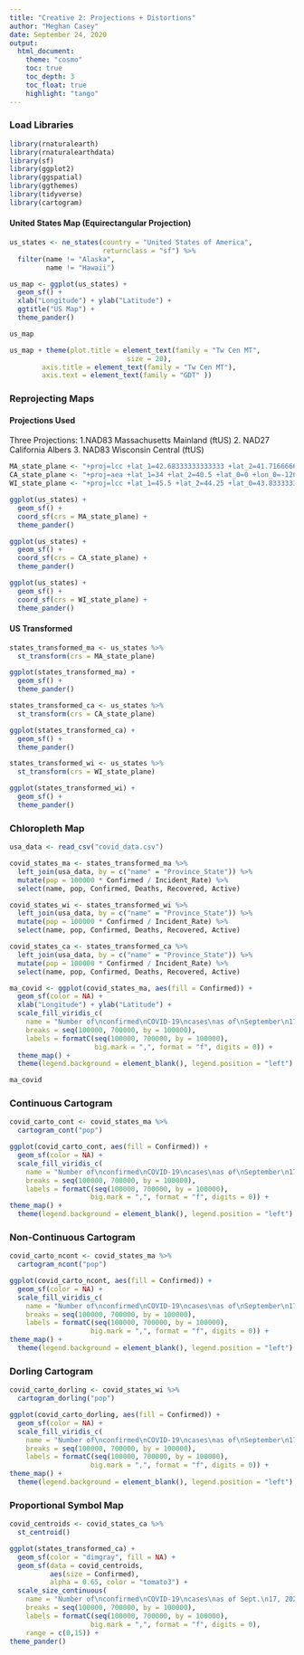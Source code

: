 ```yaml
---
title: "Creative 2: Projections + Distortions"
author: "Meghan Casey"
date: September 24, 2020
output: 
  html_document:
    theme: "cosmo"
    toc: true
    toc_depth: 3  
    toc_float: true    
    highlight: "tango"
---
```

### Load Libraries
``` r
library(rnaturalearth)
library(rnaturalearthdata)
library(sf)
library(ggplot2)
library(ggspatial)
library(ggthemes)
library(tidyverse)
library(cartogram)
```

#### United States Map (Equirectangular Projection)
``` r
us_states <- ne_states(country = "United States of America",
                       returnclass = "sf") %>%
  filter(name != "Alaska",
         name != "Hawaii")

us_map <- ggplot(us_states) +
  geom_sf() +
  xlab("Longitude") + ylab("Latitude") +
  ggtitle("US Map") +
  theme_pander()

us_map

us_map + theme(plot.title = element_text(family = "Tw Cen MT",
                             size = 20),
        axis.title = element_text(family = "Tw Cen MT"),
        axis.text = element_text(family = "GDT" ))
```

### Reprojecting Maps
#### Projections Used
Three Projections: 1.NAD83 Massachusetts Mainland (ftUS) 2. NAD27 California Albers 3. NAD83 Wisconsin Central (ftUS)
```r
MA_state_plane <- "+proj=lcc +lat_1=42.68333333333333 +lat_2=41.71666666666667 +lat_0=41 +lon_0=-71.5 +x_0=200000.0001016002 +y_0=750000 +ellps=GRS80 +datum=NAD83 +to_meter=0.3048006096012192 +no_defs"
CA_state_plane <- "+proj=aea +lat_1=34 +lat_2=40.5 +lat_0=0 +lon_0=-120 +x_0=0 +y_0=-4000000 +ellps=clrk66 +datum=NAD27 +units=m +no_defs"
WI_state_plane <- "+proj=lcc +lat_1=45.5 +lat_2=44.25 +lat_0=43.83333333333334 +lon_0=-90 +x_0=600000 +y_0=0 +ellps=GRS80 +datum=NAD83 +to_meter=0.3048006096012192 +no_defs"
```

```r
ggplot(us_states) +
  geom_sf() +
  coord_sf(crs = MA_state_plane) +
  theme_pander()
```
```r
ggplot(us_states) +
  geom_sf() +
  coord_sf(crs = CA_state_plane) +
  theme_pander()
```
```r
ggplot(us_states) +
  geom_sf() +
  coord_sf(crs = WI_state_plane) +
  theme_pander()
```

#### US Transformed
```r
states_transformed_ma <- us_states %>%
  st_transform(crs = MA_state_plane)

ggplot(states_transformed_ma) +
  geom_sf() +
  theme_pander()
```

```r
states_transformed_ca <- us_states %>%
  st_transform(crs = CA_state_plane)

ggplot(states_transformed_ca) +
  geom_sf() +
  theme_pander()
```

```r
states_transformed_wi <- us_states %>%
  st_transform(crs = WI_state_plane)

ggplot(states_transformed_wi) +
  geom_sf() +
  theme_pander()
```

### Chloropleth Map
```r
usa_data <- read_csv("covid_data.csv")

covid_states_ma <- states_transformed_ma %>%
  left_join(usa_data, by = c("name" = "Province_State")) %>%
  mutate(pop = 100000 * Confirmed / Incident_Rate) %>%
  select(name, pop, Confirmed, Deaths, Recovered, Active)

covid_states_wi <- states_transformed_wi %>%
  left_join(usa_data, by = c("name" = "Province_State")) %>%
  mutate(pop = 100000 * Confirmed / Incident_Rate) %>%
  select(name, pop, Confirmed, Deaths, Recovered, Active)

covid_states_ca <- states_transformed_ca %>%
  left_join(usa_data, by = c("name" = "Province_State")) %>%
  mutate(pop = 100000 * Confirmed / Incident_Rate) %>%
  select(name, pop, Confirmed, Deaths, Recovered, Active)
```

``` r
ma_covid <- ggplot(covid_states_ma, aes(fill = Confirmed)) +
  geom_sf(color = NA) +
  xlab("Longitude") + ylab("Latitude") +
  scale_fill_viridis_c(
    name = "Number of\nconfirmed\nCOVID-19\ncases\nas of\nSeptember\n17, 2020",
    breaks = seq(100000, 700000, by = 100000),
    labels = formatC(seq(100000, 700000, by = 100000),
                     big.mark = ",", format = "f", digits = 0)) +
  theme_map() +
  theme(legend.background = element_blank(), legend.position = "left")

ma_covid
```

### Continuous Cartogram
```r
covid_carto_cont <- covid_states_ma %>%
  cartogram_cont("pop")

ggplot(covid_carto_cont, aes(fill = Confirmed)) +
  geom_sf(color = NA) +
  scale_fill_viridis_c(
    name = "Number of\nconfirmed\nCOVID-19\ncases\nas of\nSeptember\n17, 2020",
    breaks = seq(100000, 700000, by = 100000),
    labels = formatC(seq(100000, 700000, by = 100000),
                    big.mark = ",", format = "f", digits = 0)) +
theme_map() +
  theme(legend.background = element_blank(), legend.position = "left")
```

### Non-Continuous Cartogram
```r
covid_carto_ncont <- covid_states_ma %>%
  cartogram_ncont("pop")

ggplot(covid_carto_ncont, aes(fill = Confirmed)) +
  geom_sf(color = NA) +
  scale_fill_viridis_c(
    name = "Number of\nconfirmed\nCOVID-19\ncases\nas of\nSeptember\n17, 2020",
    breaks = seq(100000, 700000, by = 100000),
    labels = formatC(seq(100000, 700000, by = 100000),
                    big.mark = ",", format = "f", digits = 0)) +
theme_map() +
  theme(legend.background = element_blank(), legend.position = "left") 
```

### Dorling Cartogram
```r
covid_carto_dorling <- covid_states_wi %>%
  cartogram_dorling("pop")

ggplot(covid_carto_dorling, aes(fill = Confirmed)) +
  geom_sf(color = NA) +
  scale_fill_viridis_c(
    name = "Number of\nconfirmed\nCOVID-19\ncases\nas of\nSeptember\n17, 2020",
    breaks = seq(100000, 700000, by = 100000),
    labels = formatC(seq(100000, 700000, by = 100000),
                    big.mark = ",", format = "f", digits = 0)) +
theme_map() +
  theme(legend.background = element_blank(), legend.position = "left")
```

### Proportional Symbol Map
```r
covid_centroids <- covid_states_ca %>%
  st_centroid()

ggplot(states_transformed_ca) +
  geom_sf(color = "dimgray", fill = NA) +
  geom_sf(data = covid_centroids,
          aes(size = Confirmed),
          alpha = 0.65, color = "tomato3") +
  scale_size_continuous(
    name = "Number of\nconfirmed\nCOVID-19\ncases\nas of Sept.\n17, 2020",
    breaks = seq(100000, 700000, by = 100000),
    labels = formatC(seq(100000, 700000, by = 100000),
                    big.mark = ",", format = "f", digits = 0),
    range = c(0,15)) +
theme_pander()
```